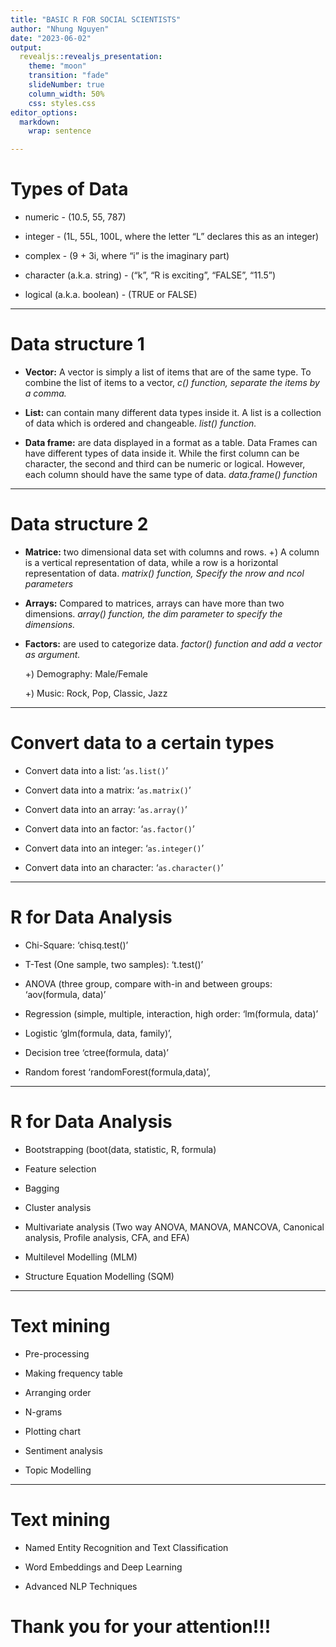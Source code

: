 ```yaml
---
title: "BASIC R FOR SOCIAL SCIENTISTS"
author: "Nhung Nguyen"
date: "2023-06-02"
output:
  revealjs::revealjs_presentation:
    theme: "moon"
    transition: "fade"
    slideNumber: true
    column_width: 50%
    css: styles.css
editor_options: 
  markdown: 
    wrap: sentence

---
```


# Types of Data

-   numeric - (10.5, 55, 787)

-   integer - (1L, 55L, 100L, where the letter "L" declares this as an integer)

-   complex - (9 + 3i, where "i" is the imaginary part)

-   character (a.k.a. string) - ("k", "R is exciting", "FALSE", "11.5")

-   logical (a.k.a. boolean) - (TRUE or FALSE)

------------------------------------------------------------------------

# Data structure 1

-   **Vector:** A vector is simply a list of items that are of the same type.
    To combine the list of items to a vector, *c() function, separate the items by a comma.*

-   **List:** can contain many different data types inside it.
    A list is a collection of data which is ordered and changeable.
    *list() function.*

-   **Data frame:** are data displayed in a format as a table.
    Data Frames can have different types of data inside it.
    While the first column can be character, the second and third can be numeric or logical.
    However, each column should have the same type of data.
    *data.frame() function*

------------------------------------------------------------------------

# Data structure 2

-   **Matrice:** two dimensional data set with columns and rows.
    +) A column is a vertical representation of data, while a row is a horizontal representation of data.
    *matrix() function, Specify the nrow and ncol parameters*

-   **Arrays:** Compared to matrices, arrays can have more than two dimensions.
    *array() function, the dim parameter to specify the dimensions.*

-   **Factors:** are used to categorize data.
    *factor() function and add a vector as argument.*

    \+) Demography: Male/Female

    \+) Music: Rock, Pop, Classic, Jazz

------------------------------------------------------------------------

# Convert data to a certain types

-   Convert data into a list: '`as.list()`'

-   Convert data into a matrix: '`as.matrix()`'

-   Convert data into an array: '`as.array()`'

-   Convert data into an factor: '`as.factor()`'

-   Convert data into an integer: '`as.integer()`'

-   Convert data into an character: '`as.character()`'

------------------------------------------------------------------------

# R for Data Analysis

-   Chi-Square: 'chisq.test()'

-   T-Test (One sample, two samples): 't.test()'

-   ANOVA (three group, compare with-in and between groups: 'aov(formula, data)'

-   Regression (simple, multiple, interaction, high order: 'lm(formula, data)'

-   Logistic 'glm(formula, data, family)',

-   Decision tree 'ctree(formula, data)'

-   Random forest 'randomForest(formula,data)',

------------------------------------------------------------------------

# R for Data Analysis

-   Bootstrapping (boot(data, statistic, R, formula)

-   Feature selection 

-   Bagging

-   Cluster analysis 

-   Multivariate analysis (Two way ANOVA, MANOVA, MANCOVA, Canonical analysis, 
    Profile analysis, CFA, and EFA)

-   Multilevel Modelling (MLM)

-   Structure Equation Modelling (SQM)

------------------------------------------------------------------------

# Text mining 

- Pre-processing 

- Making frequency table 

- Arranging order

- N-grams 

- Plotting chart 

- Sentiment analysis 

- Topic Modelling 

------------------------------------------------------------------------

# Text mining 

- Named Entity Recognition and Text Classification

- Word Embeddings and Deep Learning

- Advanced NLP Techniques

# Thank you for your attention!!!
